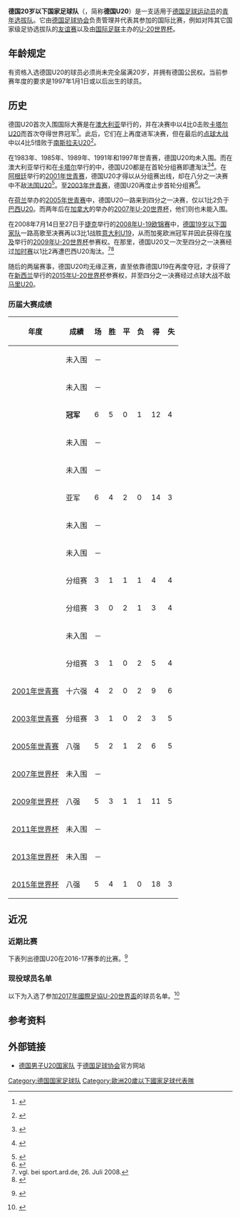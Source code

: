 {{noteTA|G1=足球|G2=UEFA|G2=德甲}}
{{Infobox national football team
| Name               = 德国U20
| Badge              = DFBEagle.svg
| Nickname           = 
| Association        = [[德国足球协会|德国足球协会]]
| Coach              = {{link-de|圭多·施特赖希比尔|Guido Streichsbier}}
| Captain            = 
| Most caps          = [[克里斯蒂安·舒爾茨|克里斯蒂安·舒爾茨]]、<br>[[马蒂亚斯·莱曼|-{zh-hans:马蒂亚斯·莱曼; zh-hk:馬菲亞斯·列文; zh-tw:馬蒂亞斯·萊曼;}-]]（各18场）
| Top scorer         = 
| pattern_la1        = _ger16h
| pattern_b1         = _ger16h
| pattern_ra1        = _ger16h
| pattern_sh1        = _rmcf1415t
| pattern_so1        = _ger16h
| leftarm1           = FFFFFF
| body1              = FFFFFF
| rightarm1          = FFFFFF
| shorts1            = 000000
| socks1             = 000000
| pattern_la2        = _ger16a
| pattern_b2         = _germany16a
| pattern_ra2        = _ger16a
| pattern_sh2        = _ger16a
| pattern_so2        = _ger16a
| leftarm2           = 000000
| body2              = 000000
| rightarm2          = 000000
| shorts2            = FFFFFF
| socks2             = FFFFFF
}}
'''德国20岁以下国家足球队'''（{{lang-de|'''Deutsche U-20 Fußballnationalmannschaft'''}}，简称'''德国U20'''）是一支适用于[[德国|德国]][[足球运动员|足球运动员]]的[[德国青年国家足球队|青年选拔队]]。它由[[德国足球协会|德国足球协会]]负责管理并代表其参加{{link-de|体育年龄分类|Klasseneinteilung im Sport|20岁以下年龄组别}}的国际比赛，例如对阵其它国家级足协选拔队的[[友谊赛|友谊赛]]以及由[[国际足联|国际足联]]主办的[[國際足協U-20世界盃|U-20世界杯]]。

==年龄规定==
有资格入选德国U20的球员必须尚未完全届满20岁，并拥有德国公民权。当前参赛年度的要求是1997年1月1日或以后出生的球员。

==历史==
德国U20首次入围国际大赛是在[[澳大利亚|澳大利亚]]举行的{{link-de|1981年世界青年足球锦标赛|Junioren-Fußballweltmeisterschaft 1981|1981年世青赛}}，并在决赛中以4比0击败[[卡塔尔20岁以下国家足球队|卡塔尔U20]]而首次夺得世界冠军<ref>{{Internetquelle | url=http://de.fifa.com/tournaments/archive/u20worldcup/australia1981/index.html | titel=FIFA Junioren-Weltmeisterschaft Australien 1981 | hrsg=FIFA | zugriff=2013-07-31 }} {{Wayback|url=http://de.fifa.com/tournaments/archive/u20worldcup/australia1981/index.html |date=20130712034445 }}</ref>。此后，它们在{{link-de|1987年世界青年足球锦标赛|Junioren-Fußballweltmeisterschaft 1987|1987年世青赛}}上再度进军决赛，但在最后的[[点球大战|点球大战]]中以4比5惜败于[[南斯拉夫20岁以下国家足球队|南斯拉夫U20]]<ref>{{Internetquelle| url=http://de.fifa.com/tournaments/archive/u20worldcup/chile1987/index.html| titel=FIFA Junioren-Weltmeisterschaft Chile 1987| hrsg=FIFA| zugriff=2013-07-31}} {{Wayback|url=http://de.fifa.com/tournaments/archive/u20worldcup/chile1987/index.html |date=20130712042418 }}</ref>。

在1983年、1985年、1989年、1991年和1997年世青赛，德国U20均未入围。而在澳大利亚举行{{link-de|1993年世界青年足球锦标赛|Junioren-Fußballweltmeisterschaft 1993|1993年世青赛}}和在[[卡塔尔|卡塔尔]]举行的{{link-de|1995年世界青年足球锦标赛|Junioren-Fußballweltmeisterschaft 1995|1995年世青赛}}中，德国U20都是在首轮分组赛即遭淘汰<ref>{{Internetquelle | url=http://de.fifa.com/tournaments/archive/u20worldcup/australia1993/matches/index.html | titel=FIFA Junioren-Weltmeisterschaft Australien 1993 Spiele | hrsg=[[FIFA|FIFA]] | zugriff=2013-07-31 }} {{Wayback|url=http://de.fifa.com/tournaments/archive/u20worldcup/australia1993/matches/index.html |date=20140116195054 }}</ref><ref>{{Internetquelle | url=http://de.fifa.com/tournaments/archive/u20worldcup/qatar1995/matches/index.html | titel=FIFA Junioren-Weltmeisterschaft Katar 1995 Spiele | hrsg=FIFA | zugriff=2013-07-31 }} {{Wayback|url=http://de.fifa.com/tournaments/archive/u20worldcup/qatar1995/matches/index.html |date=20140117000010 }}</ref>。在[[阿根廷|阿根廷]]举行的[[2001年世界青年足球锦标赛|2001年世青赛]]，德国U20才得以从分组赛出线，却在八分之一决赛中不敌[[法国20岁以下国家足球队|法国U20]]<ref>{{Internetquelle | url=http://de.fifa.com/tournaments/archive/u20worldcup/argentina2001/matches/index.html | titel=FIFA Junioren-Weltmeisterschaft Argentinien 2001 Spiele | hrsg=FIFA | zugriff=2013-07-31}}</ref>。至[[2003年國際足協世界青年錦標賽|2003年世青赛]]，德国U20再度止步首轮分组赛<ref>{{Internetquelle | url=http://de.fifa.com/tournaments/archive/u20worldcup/uae2003/matches/index.html | titel=FIFA Junioren-Weltmeisterschaft Vereinigte Arabische Emirate 2003 Spiele | hrsg=FIFA | zugriff=2013-07-31}}</ref>。

在[[荷兰|荷兰]]举办的[[2005年世界青年足球锦标赛|2005年世青赛]]中，德国U20一路来到四分之一决赛，仅以1比2负于[[巴西20岁以下国家足球队|巴西U20]]。而两年后在[[加拿大|加拿大]]的举办的[[2007年國際足協U-20世界盃|2007年U-20世界杯]]，他们则也未能入围。

在2008年7月14日至27日于[[捷克|捷克]]举行的[[2008年歐洲U-19足球錦標賽|2008年U-19欧锦赛]]中，[[德国19岁以下国家足球队|德国19岁以下国家队]]一路高歌至决赛再以3比1战胜[[意大利19岁以下国家足球队|意大利U19]]，从而加冕欧洲冠军并因此获得在[[埃及|埃及]]举行的[[2009年國際足協U-20世界盃|2009年U-20世界杯]]参赛权。在那里，德国U20又一次至四分之一决赛经过[[加时赛|加时赛]]以1比2再遭巴西U20淘汰。<ref>vgl. {{cite web |url=http://sport.ard.de/sp/fussball/news200807/26/u19_em_finale.jsp |title=Deutsche U19 feiert EM-Titel |accessdate=2016-12-27  |deadurl=yes |archiveurl=https://web.archive.org/web/20080730224142/http://sport.ard.de/sp/fussball/news200807/26/u19_em_finale.jsp |archivedate=2008-07-30 }} bei sport.ard.de, 26. Juli 2008.</ref><ref>{{cite web |url=http://www.sportschau.de/sp/fussball/news200910/10/u20-wm_viertelfinale_dfb.jsp |title=Sportschau: ''U20-Weltmeisterschaft in Ägypten – DFB-Team scheitert an Brasilien'' vom 10. Oktober 2009, abgerufen am 17. Oktober 2009 |accessdate=2017-01-09  |deadurl=yes |archiveurl=https://web.archive.org/web/20091013101744/http://www.sportschau.de/sp/fussball/news200910/10/u20-wm_viertelfinale_dfb.jsp |archivedate=2009-10-13 }}</ref>

随后的两届赛事，德国U20均无缘正赛，直至依靠德国U19在{{link-de|2014年欧洲U-19足球锦标赛|U-19-Fußball-Europameisterschaft 2014|2014年U-19欧锦赛}}再度夺冠，才获得了在[[新西兰|新西兰]]举行的[[2015年國際足協U-20世界盃|2015年U-20世界杯]]参赛权，并至四分之一决赛经过点球大战不敌[[马里20岁以下国家足球队|马里U20]]。

===历届大赛成绩===
{| class="wikitable" cellpadding=5 align="center" 
|-
! 年度 !! 成績 !! 场 !! 胜 !! 平 !! 负 !! 得 !! 失
|- align="center" 
|{{flagicon|TUN}} {{link-de|1977年世界青年足球锦标赛|Junioren-Fußballweltmeisterschaft 1977|1977年世青赛}} ||未入围||colspan=6|－
|- align="center" 
|{{flagicon|JPN}} {{link-de|1979年世界青年足球锦标赛|Junioren-Fußballweltmeisterschaft 1979|1979年世青赛}} ||未入围||colspan=6|－
|- bgcolor=gold align="center" 
|{{flagicon|AUS}} {{link-de|1981年世界青年足球锦标赛|Junioren-Fußballweltmeisterschaft 1981|1981年世青赛}} ||'''冠军'''||6||5||0||1||12||4
|- align="center" 
|{{flagicon|MEX}} {{link-de|1983年世界青年足球锦标赛|Junioren-Fußballweltmeisterschaft 1983|1983年世青赛}} ||未入围||colspan=6|－
|- align="center" 
|{{flagicon|URS}} {{link-de|1985年世界青年足球锦标赛|Junioren-Fußballweltmeisterschaft 1985|1985年世青赛}} ||未入围||colspan=6|－
|- bgcolor=#C0C0C0 align="center" 
|{{flagicon|CHI}} {{link-de|1987年世界青年足球锦标赛|Junioren-Fußballweltmeisterschaft 1987|1987年世青赛}} ||亚军||6||4||2||0||14||3
|- align="center" 
|{{flagicon|SAU}} {{link-de|1989年世界青年足球锦标赛|Junioren-Fußballweltmeisterschaft 1989|1989年世青赛}} ||未入围||colspan=6|－
|- align="center" 
|{{flagicon|POR}} {{link-de|1991年世界青年足球锦标赛|Junioren-Fußballweltmeisterschaft 1991|1991年世青赛}} ||未入围||colspan=6|－
|- align="center" 
|{{flagicon|AUS}} {{link-de|1993年世界青年足球锦标赛|Junioren-Fußballweltmeisterschaft 1993|1993年世青赛}} ||分组赛||3||1||1||1||4||4
|- align="center" 
|{{flagicon|QAT}} {{link-de|1995年世界青年足球锦标赛|Junioren-Fußballweltmeisterschaft 1995|1995年世青赛}} ||分组赛||3||0||2||1||3||4
|- align="center" 
|{{flagicon|MAS}} {{link-de|1997年世界青年足球锦标赛|Junioren-Fußballweltmeisterschaft 1997|1997年世青赛}} ||未入围||colspan=6|－
|- align="center" 
|{{flagicon|NGA}} {{link-de|1999年世界青年足球锦标赛|Junioren-Fußballweltmeisterschaft 1999|1999年世青赛}} ||分组赛||3||1||0||2||5||4
|- align="center" 
|{{flagicon|ARG}} [[2001年世界青年足球锦标赛|2001年世青赛]] ||十六强||4||2||0||2||9||6
|- align="center" 
|{{flagicon|UAE}} [[2003年國際足協世界青年錦標賽|2003年世青赛]] ||分组赛||3||1||0||2||3||5
|- align="center" 
|{{flagicon|NED}} [[2005年國際足協世界青年錦標賽|2005年世青赛]] ||八强||5||2||1||2||6||5
|- align="center" 
|{{flagicon|CAN}} [[2007年國際足協U-20世界盃|2007年世界杯]] ||未入围||colspan=6|－
|- align="center" 
|{{flagicon|EGY}} [[2009年國際足協U-20世界盃|2009年世界杯]] ||八强||5||3||1||1||11||5
|- align="center" 
|{{flagicon|COL}} [[2011年國際足協U-20世界盃|2011年世界杯]] ||未入围||colspan=6|－
|- align="center" 
|{{flagicon|TUR}} [[2013年國際足協U-20世界盃|2013年世界杯]] ||未入围||colspan=6|－
|- align="center" 
|{{flagicon|NZL}} [[2015年國際足協U-20世界盃|2015年世界杯]] ||八强||5||4||1||0||18||3
|}

==近况==
===近期比赛===
下表列出德国U20在2016-17赛季的比赛。<ref>{{Internetquelle | url=http://www.dfb.de/u-20-maenner/spiele-termine/spiele/ | titel=U-20-Nationalteam Männer – Spielplan | hrsg=[[德国足球协会|Deutscher Fußball-Bund]] | zugriff=2016-11-15 }} {{Wayback|url=http://www.dfb.de/u-20-maenner/spiele-termine/spiele/ |date=20161129101439 }}</ref>

{{footballbox_collapsible
| date = 2016年9月1日
| round = 友谊赛
| team1 = {{fbu-rt|20|GER}}
| score = 0–1
| report = 
| team2 = {{fbu|20|ITA}}
| goals1 = 
| goals2 =  {{link-de|卢卡·维多|Luca Vido|维多}} {{goal|51}} 
| stadium = {{link-de|植鞣磨坊体育场|Stadion Lohmühle}}
| location = 德国[[吕贝克|吕贝克]]
| attendance = 3,106
| referee = 
| result = l
}}
{{footballbox_collapsible
| date = 2016年9月6日
| round = 友谊赛
| team1 = {{fbu-rt|20|POL}}
| score = 3–0
| report = 
| team2 = {{fbu|20|GER}}
| goals1 = {{link-de|奥斯卡·扎瓦达|Oskar Zawada|扎瓦达}} {{goal|27}}<br>{{link-de|菲利普·亚基洛|Filip Jagiello|亚基洛}} {{goal|45}}<br>{{link-de|米罗什·科萨克|Milosz Kozak|科萨克}} {{goal|90+2}}
| goals2 =  
| stadium = {{link-pl|希维诺乌伊希切市政体育场|Stadion Miejski w Świnoujściu|市政体育场}}
| location = 波兰[[希維諾烏伊希切|希維諾烏伊希切]]
| attendance = 2,000
| referee = 
| result = l
}}
{{footballbox_collapsible
| date = 2016年10月5日
| round = 四国邀请赛
| team1 = {{fbu-rt|20|USA}}
| score = 0–1
| report = 
| team2 = {{fbu|20|GER}}
| goals1 = 
| goals2 =  [[菲利普·奥克斯|-{zh-hans:奥克斯;zh-hk:奧查斯;zh-tw:奧克斯;}-]] {{goal|15|p}}
| stadium = {{link-en|利体育村|Leigh Sports Village}}
| location = 英格兰[[利_(大曼徹斯特)|利]]
| attendance = 
| referee = 
| result = w
}}
{{footballbox_collapsible
| date = 2016年10月7日
| round = 四国邀请赛
| team1 = {{fbu-rt|20|ENG}}
| score = 3–1
| report = 
| team2 = {{fbu|20|GER}}
| goals1 = [[阿德莫拉·洛克文|洛克文]] {{goal|14}}<br>[[多米尼克·卡尔沃特-勒温|卡尔沃特-勒温]] {{goal|23||75}}
| goals2 =  [[菲利普·奥克斯|-{zh-hans:奥克斯;zh-hk:奧查斯;zh-tw:奧克斯;}-]] {{goal|3}}
| stadium = [[约翰·史密斯体育场|约翰·史密斯体育场]]
| location = 英格兰[[哈德斯菲尔德|哈德斯菲尔德]]
| attendance = 
| referee = 
| result = l
}}
{{footballbox_collapsible
| date = 2016年10月10日
| round = 四国邀请赛
| team1 = {{fbu-rt|20|NED}}
| score = 2–2
| report = 
| team2 = {{fbu|20|GER}}
| goals1 = {{link-en|肯内特·帕尔|Kenneth Paal|帕尔}}  {{goal|16}}<br>{{link-en|皮雷·范阿默斯福特|Pelle van Amersfoort|范阿默斯福特}} {{goal|74}}
| goals2 =  [[菲利普·奥克斯|-{zh-hans:奥克斯;zh-hk:奧查斯;zh-tw:奧克斯;}-]] {{goal|21}}<br>{{link-de|肯图·马尔科姆·巴杜|Kentu Malcolm Badu|巴杜}} {{goal|58}}
| stadium = {{link-en|利体育村|Leigh Sports Village}}
| location = 英格兰[[利_(大曼徹斯特)|利]]
| attendance = 
| referee = 
| result = D
|penaltyscore=4–2
|penalties1= {{link-en|肯内特·帕尔|Kenneth Paal|帕尔}} {{pengoal}}<br>{{link-en|卡尔文·维尔东克|Calvin Verdonk|维尔东克}} {{pengoal}}<br>{{link-en|尤斯汀·霍格马|Justin Hoogma|霍格马}} {{pengoal}}<br>{{link-en|萨姆·拉默斯|Sam Lammers|拉默斯}} {{pengoal}}
|penalties2= {{pengoal}} [[菲利普·奥克斯|-{zh-hans:奥克斯;zh-hk:奧查斯;zh-tw:奧克斯;}-]]<br>{{penmiss}} {{link-de|阿马拉·康德|Amara Conde|康德}}<br>{{penmiss}} {{link-de|约纳斯·阿尔魏勒|Jonas Arweiler|阿尔魏勒}}<br>{{pengoal}} {{link-de|拉尔斯·迪茨|Lars Dietz|迪茨}}
}}
{{footballbox_collapsible
| date = 2016年11月10日
| round = 友谊赛
| team1 = {{fbu-rt|20|ITA}}
| score = 0–1
| report = 
| team2 = {{fbu|20|GER}}
| goals1 = 
| goals2 =  {{link-de|塞德里克·托伊歇特|Cedric Teuchert|托伊歇特}} {{goal|43}}
| stadium = {{link-it|图洛·莫尔加尼体育场|Stadio Tullo Morgagni}}
| location = 意大利[[弗利_(意大利)|弗利]]
| attendance = 1,000
| referee = 
| result = w
}}
{{footballbox_collapsible
| date = 2016年11月14日
| round = 友谊赛
| team1 = {{fbu-rt|20|GER}}
| score = 4–0
| report = 
| team2 = {{fbu|20|POL}}
| goals1 = {{link-de|贝内迪克特·金贝尔|Benedikt Gimber|金贝尔}} {{goal|43}}<br>[[菲利普·奥克斯|-{zh-hans:奥克斯;zh-hk:奧查斯;zh-tw:奧克斯;}-]] {{goal|45}}<br>[[马克西米利安·米特尔施泰特|-{zh-hans:米特尔施泰特;zh-hk:米圖斯達特;zh-tw:米特爾施泰特;}-]] {{goal|66}}<br>[[法比安·雷泽|雷泽]] {{goal|88}}
| goals2 =  {{link-de|卢卡·维多|Luca Vido|维多}} {{goal|51}} 
| stadium = {{link-de|茨维考体育场|Stadion Zwickau}}
| location = 德国[[茨维考|茨维考]]
| attendance = 3,477
| referee = 
| result = w
}}
{{footballbox_collapsible
| date = 2017年3月23日
| round = 友谊赛
| team1 = {{fbu-rt|20|GER}}
| score = 1–0
| report = 
| team2 = {{fbu|20|SUI}}
| goals1 = [[法比安·雷泽|雷泽]] {{goal|63}}
| goals2 =  
| stadium = {{link-de|帝王椴树林体育场|Waldstadion Kaiserlinde}}
| location = 德国[[施皮森-埃费尔斯贝格|施皮森-埃费尔斯贝格]]
| attendance = 
| referee = 
| result = w
}}
{{footballbox_collapsible
| date = 2017年3月27日
| round = 友谊赛
| team1 = {{fbu-rt|20|SUI}}
| score = 2–1
| report = 
| team2 = {{fbu|20|GER}}
| goals1 = {{link-de|若昂·奥利维拉 (足球运动员)|João Oliveira (Fussballspieler)|奥利维拉}} {{goal|16||63}}
| goals2 =  {{link-de|阿里安尼特·费拉蒂|Arianit Ferati|费拉蒂}} {{goal|79}}
| stadium = {{link-de|天梭竞技场|Tissot Arena}}
| location = 瑞士[[比爾_(瑞士)|比尔]]
| attendance = 
| referee = 
| result = l
}}

=== 现役球员名单 ===
以下为入选了参加[[2017年國際足協U-20世界盃|2017年國際足協U-20世界盃]]的球员名单。<ref>{{Internetquelle | url=http://www.dfb.de/u-20-maenner/team-und-trainer/?no_cache=1 | titel=U-20-Nationalteam Männer – Team | hrsg=Deutscher Fußball-Bund | zugriff=2016-11-15 }} {{Wayback|url=http://www.dfb.de/u-20-maenner/team-und-trainer/?no_cache=1 |date=20170213115426 }}</ref>

{{nat fs g start}}
{{nat fs g player|no=1 |pos=GK |name={{link-de|斯文德·布罗德森|Svend Brodersen}} |age={{birth date and age|1997|3|22|df=y}} |clubnat=GER |club=[[圣保利足球俱乐部|圣保利]] |caps=1 |goals=0}}
{{nat fs g player |no=12|pos=GK |name={{link-de|莫里茨·尼古拉斯|Moritz Nicolas}} |age={{birth date and age|1997|10|21|df=y}} |clubnat=GER |club=[[门兴格拉德巴赫足球俱乐部|门兴格拉德巴赫]] |caps=1 |goals=0}}
{{nat fs g player |no=21|pos=GK |name={{link-de|多米尼克·赖曼|Dominik Reimann}} |age={{birth date and age|1997|6|18|df=y}} |clubnat=GER |club=[[多特蒙德足球俱樂部|多特蒙德]] |caps=1 |goals=0}}
{{nat fs break|background=#000000}}
{{nat fs g player |no=4|pos=DF |name={{link-de|弗雷德里克·阿纳努|Frederic Ananou}} |age={{birth date and age|1997|9|20|df=y}} |clubnat=NED |club=[[卡格迪洛達JC|罗达JC]] |caps=4 |goals=0}}
{{nat fs g player |no=13|pos=DF |name={{link-de|马蒂亚斯·巴德尔|Matthias Bader}} |age={{birth date and age|1997|6|17|df=y}} |clubnat=GER |club=[[卡尔斯鲁厄体育俱乐部|卡尔斯鲁厄]] |caps=2 |goals=0}}
{{nat fs g player |no=5|pos=DF |name={{link-de|贝内迪克特·金贝尔|Benedikt Gimber}} |age={{birth date and age|1997|2|19|df=y}} |clubnat=GER |club=[[卡尔斯鲁厄体育俱乐部|卡尔斯鲁厄]] |caps=5 |goals=1}}
{{nat fs g player |no=15|pos=DF |name={{link-de|扬内斯·霍恩|Jannes Horn}} |age={{birth date and age|1997|2|6|df=y}} |clubnat=GER |club=[[VfL沃尔夫斯堡|沃尔夫斯堡]] |caps=2 |goals=0}}
{{nat fs g player |no=2|pos=DF |name=[[菲尔·诺伊曼|菲尔·诺伊曼]] |age={{birth date and age|1997|7|8|df=y}} |clubnat=GER |club=[[沙尔克04|沙尔克04]] |caps=4 |goals=0}}
{{nat fs g player |no=3|pos=DF |name={{link-de|多米尼克·沙德|Dominik Schad}} |age={{birth date and age|1997|3|4|df=y}} |clubnat=GER |club=[[格罗伊特菲尔特|格罗伊特菲尔特]] |caps=9 |goals=0}}
{{nat fs g player |no=14|pos=DF |name={{link-de|乔丹·托鲁纳里格哈|Jordan Torunarigha}} |age={{birth date and age|1997|8|7|df=y}} |clubnat=GER |club=[[柏林赫塔|柏林赫塔]] |caps=2 |goals=0}}
{{nat fs break|background=#000000}}
{{nat fs g player |no=18|pos=MF |name={{link-de|肯图·马尔科姆·巴杜|Kentu Malcolm Badu}} |age={{birth date and age|1997|6|23|df=y}} |clubnat=GER |club=[[VfL沃尔夫斯堡|沃尔夫斯堡]] |caps=4 |goals=1}}
{{nat fs g player |no=7|pos=MF |name={{link-de|阿马拉·孔德|Amara Conde}} |age={{birth date and age|1997|1|6|df=y}} |clubnat=GER |club=[[VfL沃尔夫斯堡|沃尔夫斯堡]] |caps=7 |goals=0}}
{{nat fs g player |no=6|pos=MF |name={{link-de|吉诺·费希纳|Gino Fechner}} |age={{birth date and age|1997|9|5|df=y}} |clubnat=GER |club=[[RB莱比锡|RB莱比锡]] |caps=6 |goals=0}}
{{nat fs g player |no=11|pos=MF |name=[[马克西米利安·米特尔施泰特|-{zh-hans:马克西米利安·米特尔施泰特;zh-hk:麥斯米利安·米圖斯達特;zh-tw:馬克西米利安·米特爾施泰特;}-]] |age={{birth date and age|1997|3|18|df=y}} |clubnat=GER |club=[[柏林赫塔|柏林赫塔]] |caps=6 |goals=1}}
{{nat fs g player |no=16|pos=MF |name=[[弗洛里安·諾伊豪斯|弗洛里安·諾伊豪斯]] |age={{birth date and age|1997|3|16|df=y}} |clubnat=GER |club=[[慕尼黑1860|慕尼黑1860]] |caps=5 |goals=0}}
{{nat fs g player |no=10|pos=MF |name=[[菲利普·奥克斯|-{zh-hans:菲利普·奥克斯;zh-hk:菲臘·奧查斯;zh-tw:菲利普·奧克斯;}-]] |age={{birth date and age|1997|4|17|df=y}} |clubnat=GER |club=[[霍芬海姆1899|霍芬海姆1899]] |caps=7 |goals=4}}
{{nat fs g player |no=8|pos=MF |name={{link-de|苏阿特·塞尔达尔|Suat Serdar}} |age={{birth date and age|1997|4|11|df=y}} |clubnat=GER |club=[[美因茨05|美因茨05]] |caps=2 |goals=0}}
{{nat fs break|background=#000000}}
{{nat fs g player |no=20|pos=FW |name={{link-de|约纳斯·阿尔魏勒|Jonas Arweiler}} |age={{birth date and age|1997|4|10|df=y}} |clubnat=GER |club=[[多特蒙德足球俱樂部|多特蒙德]] |caps=4 |goals=0}}
{{nat fs g player |no=17|pos=FW |name={{link-de|伊曼纽尔·伊约哈|Emmanuel Iyoha}} |age={{birth date and age|1997|10|11|df=y}} |clubnat=GER |club=[[福尔图娜杜塞尔多夫|福尔图娜杜塞尔多夫]] |caps=5 |goals=0}}
{{nat fs g player |no=19|pos=FW |name={{link-de|特列斯·克内尔|Törless Knöll}} |age={{birth date and age|1997|9|13|df=y}} |clubnat=GER |club=[[汉堡体育俱乐部|汉堡]] |caps=1 |goals=0}}
{{nat fs g player |no=9|pos=FW |name=[[法比安·雷泽|-{zh-hans:法比安·雷泽;zh-hk:法比安·列斯;zh-tw:法比安·雷澤;}-]] |age={{birth date and age|1997|11|29|df=y}} |clubnat=GER |club=[[卡尔斯鲁厄体育俱乐部|卡尔斯鲁厄]] |caps=6 |goals=2}}

{{nat fs end}}

==参考资料==
{{reflist|2}}

== 外部链接 ==
* [http://www.dfb.de/u-20-maenner/start/ 德国男子U20国家队] {{Wayback|url=http://www.dfb.de/u-20-maenner/start/ |date=20170125233727 }}于[[德国足球协会|德国足球协会]]官方网站

[[Category:德国国家足球队|Category:德国国家足球队]]
[[Category:歐洲20歲以下國家足球代表隊|Category:歐洲20歲以下國家足球代表隊]]